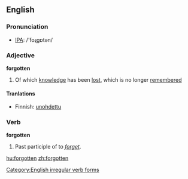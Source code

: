 ==English==

=== Pronunciation ===
*[[w:IPA|IPA]]: /'foɻgɒtən/

===Adjective===
'''forgotten'''
#Of which [[knowledge]] has been [[lost]], which is no longer [[remember]]ed

====Tranlations====
*Finnish: [[unohdettu]]

=== Verb ===
'''forgotten'''
#Past participle of to ''[[forget]]''.


[[Category:English irregular verb forms]]

[[hu:forgotten]]
[[zh:forgotten]]